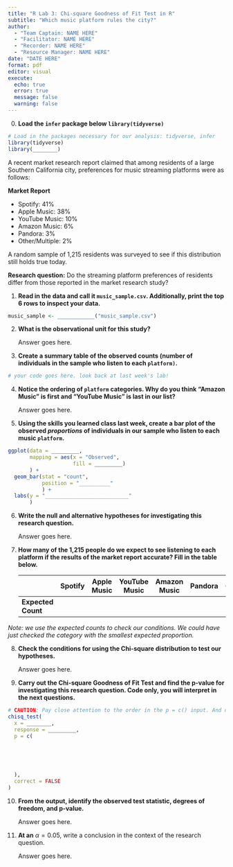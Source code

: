 ```yaml
---
title: "R Lab 3: Chi-square Goodness of Fit Test in R"
subtitle: "Which music platform rules the city?"
author:
  - "Team Captain: NAME HERE"
  - "Facilitator: NAME HERE"
  - "Recorder: NAME HERE"
  - "Resource Manager: NAME HERE"
date: "DATE HERE"
format: pdf
editor: visual
execute:
  echo: true
  error: true
  message: false
  warning: false
---
```


0.  **Load the `infer` package below `library(tidyverse)`**

```r
# Load in the packages necessary for our analysis: tidyverse, infer
library(tidyverse)
library(________)
```

A recent market research report claimed that among residents of a large Southern California city, preferences for music streaming platforms were as follows:

**Market Report**

-   Spotify: 41%
-   Apple Music: 38%
-   YouTube Music: 10%
-   Amazon Music: 6%
-   Pandora: 3%
-   Other/Multiple: 2%

A random sample of 1,215 residents was surveyed to see if this distribution still holds true today.

**Research question:** Do the streaming platform preferences of residents differ from those reported in the market research study?

1.  **Read in the data and call it `music_sample.csv`. Additionally, print the top 6 rows to inspect your data.**

```r
music_sample <- ____________("music_sample.csv")

```

2.  **What is the observational unit for this study?**

    Answer goes here.

3.  **Create a summary table of the observed counts (number of individuals in the sample who listen to each `platform)`.**

```r
# your code goes here. look back at last week's lab!
```

4.  **Notice the ordering of `platform` categories. Why do you think "Amazon Music" is first and "YouTube Music" is last in our list?**

    Answer goes here.

5.  **Using the skills you learned class last week, create a bar plot of the observed *proportions* of individuals in our sample who listen to each music `platform`.**

```r
ggplot(data = _________,
       mapping = aes(x = "Observed",
                     fill = _________)
       ) +
  geom_bar(stat = "count",
           position = "__________"
           ) +
  labs(y = "___________________________"
       )
```

6.  **Write the null and alternative hypotheses for investigating this research question.**

    Answer goes here.

7.  **How many of the 1,215 people do we expect to see listening to each platform if the results of the market report accurate? Fill in the table below.**

    |   | Spotify | Apple Music | YouTube Music | Amazon Music | Pandora | Other/Multiple |
    |-----------|-----------|-----------|-----------|-----------|-----------|-----------|
    | **Expected Count** |  |  |  |  |  |  |

*Note: we use the expected counts to check our conditions. We could have just checked the category with the smallest expected proportion.*

8.  **Check the conditions for using the Chi-square distribution to test our hypotheses.**

    Answer goes here.

9.  **Carry out the Chi-square Goodness of Fit Test and find the p-value for investigating this research question. Code only, you will interpret in the next questions.**

```r
# CAUTION: Pay close attention to the order in the p = c() input. And don't lose your parentheses!
chisq_test(
  x = ________,
  response = _________,
  p = c(
    
    
    
    
    
  ),
  correct = FALSE
)
```

10. **From the output, identify the observed test statistic, degrees of freedom, and p-value.**

    Answer goes here.

11. **At an** $\alpha = 0.05$, write a conclusion in the context of the research question.

    Answer goes here.
